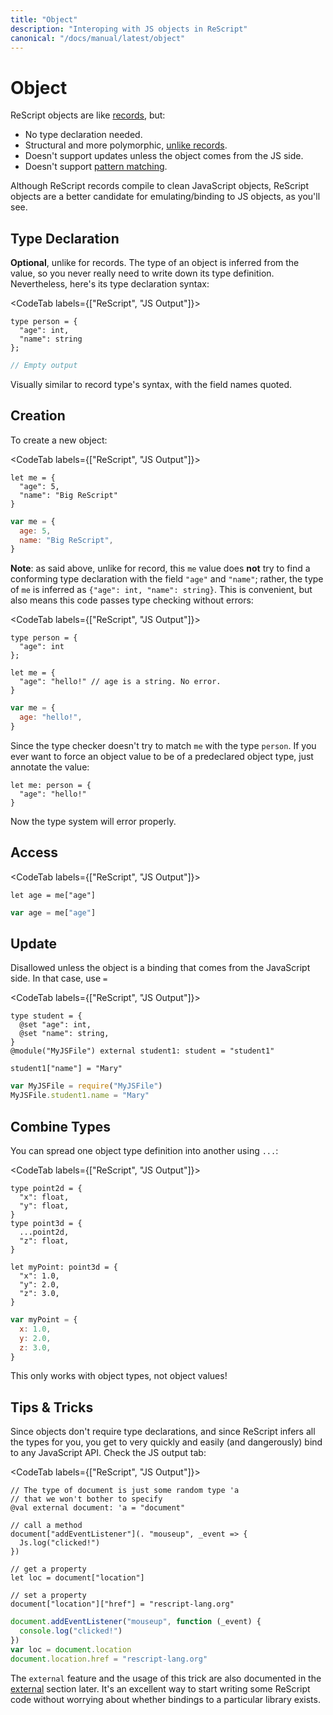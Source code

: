 ```yaml
---
title: "Object"
description: "Interoping with JS objects in ReScript"
canonical: "/docs/manual/latest/object"
---
```


# Object

ReScript objects are like [records](record.md), but:

- No type declaration needed.
- Structural and more polymorphic, [unlike records](record.md#record-types-are-found-by-field-name).
- Doesn't support updates unless the object comes from the JS side.
- Doesn't support [pattern matching](pattern-matching-destructuring).

<!-- TODO: support update man -->

Although ReScript records compile to clean JavaScript objects, ReScript objects are a better candidate for emulating/binding to JS objects, as you'll see.

## Type Declaration

**Optional**, unlike for records. The type of an object is inferred from the value, so you never really need to write down its type definition. Nevertheless, here's its type declaration syntax:

<CodeTab labels={["ReScript", "JS Output"]}>

```res prelude
type person = {
  "age": int,
  "name": string
};
```

```js
// Empty output
```

</CodeTab>

Visually similar to record type's syntax, with the field names quoted.

<!-- TODO: document {.} and {..} -->

## Creation

To create a new object:

<CodeTab labels={["ReScript", "JS Output"]}>

```res example
let me = {
  "age": 5,
  "name": "Big ReScript"
}
```

```js
var me = {
  age: 5,
  name: "Big ReScript",
}
```

</CodeTab>

**Note**: as said above, unlike for record, this `me` value does **not** try to find a conforming type declaration with the field `"age"` and `"name"`; rather, the type of `me` is inferred as `{"age": int, "name": string}`. This is convenient, but also means this code passes type checking without errors:

<CodeTab labels={["ReScript", "JS Output"]}>

```res
type person = {
  "age": int
};

let me = {
  "age": "hello!" // age is a string. No error.
}
```

```js
var me = {
  age: "hello!",
}
```

</CodeTab>

Since the type checker doesn't try to match `me` with the type `person`. If you ever want to force an object value to be of a predeclared object type, just annotate the value:

```res
let me: person = {
  "age": "hello!"
}
```

Now the type system will error properly.

## Access

<CodeTab labels={["ReScript", "JS Output"]}>

```res
let age = me["age"]
```

```js
var age = me["age"]
```

</CodeTab>

## Update

Disallowed unless the object is a binding that comes from the JavaScript side. In that case, use `=`

<CodeTab labels={["ReScript", "JS Output"]}>

```res example
type student = {
  @set "age": int,
  @set "name": string,
}
@module("MyJSFile") external student1: student = "student1"

student1["name"] = "Mary"
```

```js
var MyJSFile = require("MyJSFile")
MyJSFile.student1.name = "Mary"
```

</CodeTab>

## Combine Types

You can spread one object type definition into another using `...`:

<CodeTab labels={["ReScript", "JS Output"]}>

```res example
type point2d = {
  "x": float,
  "y": float,
}
type point3d = {
  ...point2d,
  "z": float,
}

let myPoint: point3d = {
  "x": 1.0,
  "y": 2.0,
  "z": 3.0,
}
```

```js
var myPoint = {
  x: 1.0,
  y: 2.0,
  z: 3.0,
}
```

</CodeTab>

This only works with object types, not object values!

## Tips & Tricks

Since objects don't require type declarations, and since ReScript infers all the types for you, you get to very quickly and easily (and dangerously) bind to any JavaScript API. Check the JS output tab:

<CodeTab labels={["ReScript", "JS Output"]}>

```res example
// The type of document is just some random type 'a
// that we won't bother to specify
@val external document: 'a = "document"

// call a method
document["addEventListener"](. "mouseup", _event => {
  Js.log("clicked!")
})

// get a property
let loc = document["location"]

// set a property
document["location"]["href"] = "rescript-lang.org"
```

```js
document.addEventListener("mouseup", function (_event) {
  console.log("clicked!")
})
var loc = document.location
document.location.href = "rescript-lang.org"
```

</CodeTab>

The `external` feature and the usage of this trick are also documented in the [external](external#tips--tricks) section later. It's an excellent way to start writing some ReScript code without worrying about whether bindings to a particular library exists.
